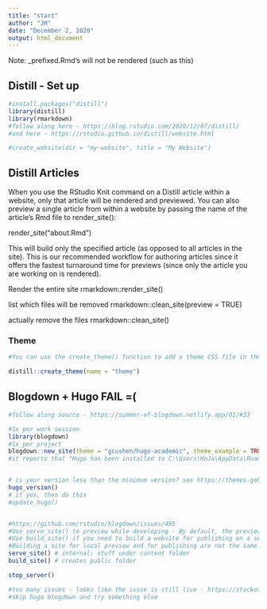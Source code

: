 ```yaml
---
title: "start"
author: "JH"
date: "December 2, 2020"
output: html_document
---
```

Note: _prefixed.Rmd's will not be rendered (such as this)



## Distill - Set up

```r
#install.packages("distill")
library(distill)
library(rmarkdown)
#follow along here - https://blog.rstudio.com/2020/12/07/distill/
#and here - https://rstudio.github.io/distill/website.html

#create_website(dir = "my-website", title = "My Website")


```

## Distill Articles
When you use the RStudio Knit command on a Distill article within a website, only that article will be rendered and previewed.  You can also preview a single article from within a website by passing the name of the article’s Rmd file to render_site():

render_site("about.Rmd")

This will build only the specified article (as opposed to all articles in the site). This is our recommended workflow for authoring articles since it offers the fastest turnaround time for previews (since only the article you are working on is rendered).

Render the entire site
rmarkdown::render_site()

list which files will be removed
rmarkdown::clean_site(preview = TRUE)

actually remove the files
rmarkdown::clean_site()

### Theme

```r
#You can use the create_theme() function to add a theme CSS file in the current working directory.

distill::create_theme(name = "theme") 
```

## Blogdown + Hugo FAIL =(

```r
#follow along source - https://summer-of-blogdown.netlify.app/01/#33

#1x per work session
library(blogdown)
#1x per project
blogdown::new_site(theme = "gcushen/hugo-academic", theme_example = TRUE)
#it reports that "Hugo has been installed to C:\Users\HoJa\AppData\Roaming\Hugo"


# is your version less than the minimum version? see https://themes.gohugo.io/academic/ for requirement
hugo_version() 
# if yes, then do this
#update_hugo()


#https://github.com/rstudio/blogdown/issues/495
#Use serve_site() to preview while developing - By default, the preview will automatically be live when you open a blogdown project
#Use build_site() if you need to build a website for publishing on a server (when you are not using publishing services that support Hugo)
#Building a site for local preview and for publishing are not the same. Basically, the main difference is the baseURL you are using: This is because when a website is to be previewed locally, links should refer to local files, whereas when it is deployed, it refers to deployed file. 
serve_site() # internal; stuff under content folder
build_site() # creates public folder

stop_server()

#too many issues - looks like the issue is still live - https://stackoverflow.com/questions/65080137/how-to-fix-blogdownserve-site-timeout-error
#skip hugo blogdown and try something else
  
```